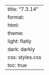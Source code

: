 ---
title: "7.3.14"
format:
    html:
        theme:
            light: flatly
            dark: darkly
        css: styles.css
        toc: true
---